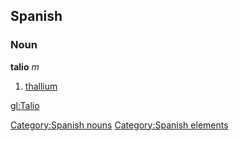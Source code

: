 == Spanish == {{wikipediaAlt|thallium}}
=== Noun ===
'''talio''' ''m''
# [[thallium]]

[[Category:Spanish nouns]]
[[Category:Spanish elements]]

[[gl:Talio]]